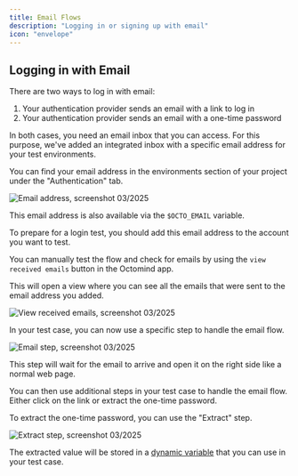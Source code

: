 ```yaml
---
title: Email Flows
description: "Logging in or signing up with email"
icon: "envelope"
---
```


## Logging in with Email

There are two ways to log in with email:

1. Your authentication provider sends an email with a link to log in
2. Your authentication provider sends an email with a one-time password

In both cases, you need an email inbox that you can access. For this purpose, we've added an integrated inbox with a specific email address for your test environments.

You can find your email address in the environments section of your project under the "Authentication" tab.

<Frame caption="Screenshot 03/2025: Octomind environment, email address">
  <img
    src="/images/advanced/email-address.png"
    alt="Email address, screenshot 03/2025"
  />
</Frame>

This email address is also available via the `$OCTO_EMAIL` variable.

To prepare for a login test, you should add this email address to the account you want to test.

You can manually test the flow and check for emails by using the `view received emails` button in the Octomind app.

This will open a view where you can see all the emails that were sent to the email address you added.

<Frame caption="Screenshot 03/2025: Octomind view received emails">
  <img
    src="/images/advanced/view-received-emails.png"
    alt="View received emails, screenshot 03/2025"
  />
</Frame>

In your test case, you can now use a specific step to handle the email flow.

<Frame caption="screenshot 03/2025: Octomind email step">
  <img
    src="/images/advanced/email-step.png"
    alt="Email step, screenshot 03/2025"
  />
</Frame>

This step will wait for the email to arrive and open it on the right side like a normal web page.

You can then use additional steps in your test case to handle the email flow. Either click on the link or extract the one-time password.

To extract the one-time password, you can use the "Extract" step.

<Frame caption="Screenshot 03/2025: OctoMind extract step">
  <img
    src="/images/advanced/extract-step2.png"
    alt="Extract step, screenshot 03/2025"
  />
</Frame>

The extracted value will be stored in a [dynamic variable](/advanced/variables#dynamic-variables) that you can use in your test case.
